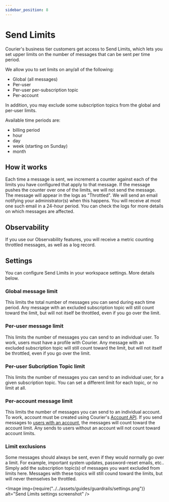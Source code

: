 ```yaml
---
sidebar_position: 8
---
```



# Send Limits

Courier's business tier customers get access to Send Limits, which lets you set upper limits on the number of messages that can be sent per time period.

We allow you to set limits on any/all of the following:

- Global (all messages)
- Per-user
- Per-user per-subscription topic
- Per-account

In addition, you may exclude some subscription topics from the global and per-user limits.

Available time periods are:

- billing period
- hour
- day
- week (starting on Sunday)
- month

## How it works

Each time a message is sent, we increment a counter against each of the limits you have configured that apply to that message. If the message pushes the counter over one of the limits, we will not send the message.
The message will appear in the logs as "Throttled". We will send an email notifying your administrator(s) when this happens. You will receive at most one such email in a 24-hour period. You can check the logs for more details
on which messages are affected.

## Observability

If you use our Observability features, you will receive a metric counting throttled messages, as well as a log record.

## Settings

You can configure Send Limits in your workspace settings. More details below.

### Global message limit

This limits the total number of messages you can send during each time period. Any message with an excluded subscription topic will still count toward the limit, but will not itself be throttled, even if you go over the limit.

### Per-user message limit

This limits the number of messages you can send to an individual user. To work, users must have a profile with Courier. Any message with an excluded subscription topic will still count toward the limit, but will not itself be throttled, even if you go over the limit.

### Per-user Subcription Topic limit

This limits the number of messages you can send to an individual user, for a given subscription topic. You can set a different limit for each topic, or no limit at all.

### Per-account message limit

This limits the number of messages you can send to an individual account. To work, account must be created using Courier's [Account API](https://www.courier.com/docs/reference/accounts/create-replace/). If you send messages to [users with an account](https://www.courier.com/docs/reference/accounts/user-membership/), the messages will count toward the account limit. Any sends to users without an account will not count toward account limits.

### Limit exclusions

Some messages should always be sent, even if they would normally go over a limit. For example, important system updates, password-reset emails, etc.. Simply add the subscription topic(s) of messages you want excluded from limits here. Messages with these topics will still cound toward the limits, but will never themselves be throttled.

<Image
  img={require("../../assets/guides/guardrails/settings.png")}
  alt="Send Limits settings screenshot"
/>
